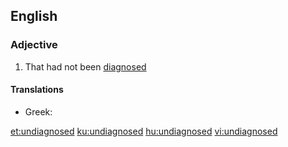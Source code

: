 ==English==

===Adjective===
{{en-adj|-}}

# {{lb|en|of a disease or condition}} That had not been [[diagnose]]d

====Translations====
{{trans-top|not diagnosed}}
* Greek: {{t|el|αδιάγνωστος}}
{{trans-mid}}
{{trans-bottom}}

[[et:undiagnosed]]
[[ku:undiagnosed]]
[[hu:undiagnosed]]
[[vi:undiagnosed]]